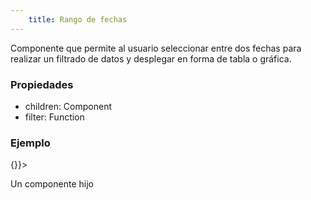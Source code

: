 ```yaml
---
    title: Rango de fechas
---
```


Componente que permite al usuario seleccionar entre 
dos fechas para realizar un filtrado de datos 
y desplegar en forma de tabla o gráfica.

### Propiedades

- children: Component
- filter: Function

### Ejemplo

<AstroCard>
    <DateRange filter={()=>{}}>
    <p>Un componente hijo</p>
    </DateRange>
</AstroCard>